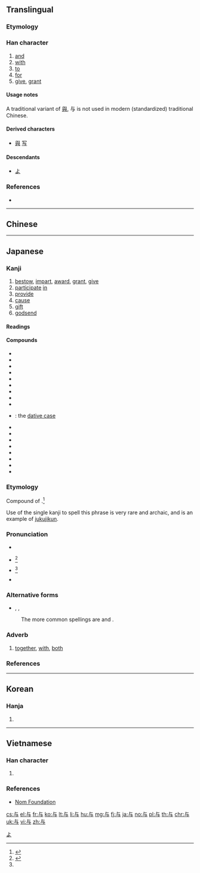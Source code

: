 {{also|亐}}
{{character info/new}}

==Translingual==
{{stroke order|type=bw|strokes=3}}

{{ja-forms|与|与|[[與]]}}

===Etymology===
{{Han etyl}}

===Han character===
{{Han char|rn=1|rad=一|as=03|sn=4|four=21407|canj=YSM}}

# [[and]]
# [[with]]
# [[to]]
# [[for]]
# [[give]], [[grant]]

====Usage notes====
A traditional variant of [[與]], 与 is not used in modern (standardized) traditional Chinese.

====Derived characters====
* [[與]] [[写]]

====Descendants====
* [[よ]]

===References===
* {{Han ref|kx=0077.010|dkj=00020|dj=0154.010|hdz=10005.030|uh=4E0E|ud=19982|bh=C94F|bd=51535}}

[[Category:Han characters from which hiragana were derived|よ]]

----

==Chinese==
{{zh-see|與}}

----

==Japanese==

===Kanji===
{{ja-kanji|grade=c|rs=一03|style=s|kyu=與}}

# [[bestow]], [[impart]], [[award]], [[grant]], [[give]]
# [[participate]] [[in]]
# [[provide]]
# [[cause]]
# [[gift]]
# [[godsend]]

====Readings====
{{ja-readings
|on=[[よ]] (yo)
|kun=[[あたう]] ([[与う]], atau), [[あたゆ]] ([[与ゆ]], atayu), [[あたえる]] ([[与える]], ataeru), [[あずかる]] ([[与る]], [[与かる]], azukaru), [[くみす]] ([[与す]], kumisu), [[くみする]] ([[与する]], kumisuru), [[ともに]] (tomo ni)
|nanori=[[とも]] (tomo), [[ゆ]] (yu)
}}

====Compounds====
{{der-top|Compounds}}
* {{ja-l|関与|かんよ|kan'yo}}
* {{ja-l|給与|きゅうよ|kyūyo}}
* {{ja-l|供与|きょうよ|kyōyo}}
* {{ja-l|授与|じゅよ|juyo}}
* {{ja-l|賞与|しょうよ|shōyo}}
* {{ja-l|生殺与奪}}
* {{ja-l|贈与|ぞうよ|zōyo}}
* {{ja-l|天与|てんよ|ten'yo}}
* {{ja-l|付与|ふよ|fuyo}}
* {{ja-l|与格|よかく|yokaku}}: the [[dative case]]
* {{ja-l|与件}}
* {{ja-l|与太}}
* {{ja-l|与太郎}}
* {{ja-l|与奪}}
* {{ja-l|与那国||Yonaguni}}
* {{ja-l|与力|よりき|yoriki}}
* {{ja-l|与論||Yoron}}
* {{ja-l|与那原|よなばる|Yonabaru}}
{{der-bottom}}

===Etymology===
Compound of {{compound|lang=ja|とも|tr1=tomo|t1=with; both|に|tr2=ni|pos2=adverbial particle}}.<ref name="KDJ">{{R:Kokugo Dai Jiten}}</ref>

Use of the single kanji {{lang|ja|与}} to spell this phrase is very rare and archaic, and is an example of [[熟字訓#Japanese|jukujikun]].

===Pronunciation===
* {{l|ja|sc=Latn|訓読み|Kun'yomi}}
* {{ja-accent-common|h|と|もに}}<ref name="DJR">{{R:Daijirin}}</ref>
* {{ja-accent-common|a|と|もに}}<ref name="DJR"/>
* {{IPA|lang=ja|[to̞mo̞ ni]}}

===Alternative forms===
* {{l|ja|ともに}}, {{l|ja|共に}}, {{l|ja|倶に}}
: The more common spellings are {{l|ja|ともに}} and {{l|ja|共に}}.

===Adverb===
{{ja-pos|adverb|とも に}}

# {{ja-def|共に}} [[together]], [[with]], [[both]]

===References===
<references/>

----

==Korean==

===Hanja===
{{ko-hanja|hangeul=여|rv=yeo|mr=yŏ}}

# {{defn|lang=ko|sort=一03}}

----

==Vietnamese==

===Han character===
{{vi-hantu|[[dữ]], [[dự]], [[đử]]|rs=一03}}

# {{defn|lang=vi|sort=一03}}

===References===
* [http://nomfoundation.org/common/nom_details.php?codepoint=4e0e Nom Foundation]

[[cs:与]]
[[el:与]]
[[fr:与]]
[[ko:与]]
[[lt:与]]
[[li:与]]
[[hu:与]]
[[mg:与]]
[[fj:与]]
[[ja:与]]
[[no:与]]
[[pl:与]]
[[th:与]]
[[chr:与]]
[[uk:与]]
[[vi:与]]
[[zh:与]]
